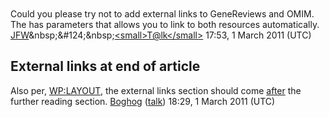 <article id="31047723" title=User talk:Gcgowans>
	<talkpage id="31047723" title="User talk:Gcgowans">
Could you please try not to add external links to GeneReviews and OMIM. The {{tl|Infobox disease}} has parameters that allows you to link to both resources automatically. [[User:Jfdwolff|JFW]]&amp;nbsp;&amp;#124;&amp;nbsp;[[User_talk:Jfdwolff|&lt;small&gt;T@lk&lt;/small&gt;]] 17:53, 1 March 2011 (UTC)

== External links at end of article ==

Also per, [[WP:LAYOUT]], the external links section should come [http://en.wikipedia.org/w/index.php?title=Hemoglobin%2C_alpha_1&amp;action=historysubmit&amp;diff=416593486&amp;oldid=416585141 after] the further reading section.   [[User:Boghog|Boghog]] ([[User talk:Boghog|talk]]) 18:29, 1 March 2011 (UTC)
	</talkpage>
</article>